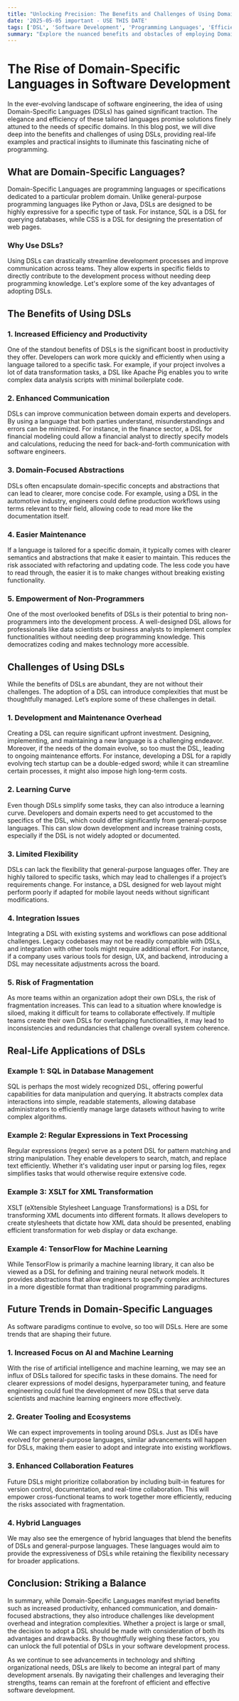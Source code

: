 ```yaml
---
title: "Unlocking Precision: The Benefits and Challenges of Using Domain-Specific Languages in Software Development"
date: '2025-05-05 important - USE THIS DATE'
tags: ['DSL', 'Software Development', 'Programming Languages', 'Efficiency', 'Challenges']
summary: "Explore the nuanced benefits and obstacles of employing Domain-Specific Languages in software development, offering insights into their real-world applications and future trends."
---
```


# The Rise of Domain-Specific Languages in Software Development

In the ever-evolving landscape of software engineering, the idea of using Domain-Specific Languages (DSLs) has gained significant traction. The elegance and efficiency of these tailored languages promise solutions finely attuned to the needs of specific domains. In this blog post, we will dive deep into the benefits and challenges of using DSLs, providing real-life examples and practical insights to illuminate this fascinating niche of programming.

## What are Domain-Specific Languages?

Domain-Specific Languages are programming languages or specifications dedicated to a particular problem domain. Unlike general-purpose programming languages like Python or Java, DSLs are designed to be highly expressive for a specific type of task. For instance, SQL is a DSL for querying databases, while CSS is a DSL for designing the presentation of web pages.

### Why Use DSLs?

Using DSLs can drastically streamline development processes and improve communication across teams. They allow experts in specific fields to directly contribute to the development process without needing deep programming knowledge. Let's explore some of the key advantages of adopting DSLs.

## The Benefits of Using DSLs

### 1. Increased Efficiency and Productivity

One of the standout benefits of DSLs is the significant boost in productivity they offer. Developers can work more quickly and efficiently when using a language tailored to a specific task. For example, if your project involves a lot of data transformation tasks, a DSL like Apache Pig enables you to write complex data analysis scripts with minimal boilerplate code.

### 2. Enhanced Communication

DSLs can improve communication between domain experts and developers. By using a language that both parties understand, misunderstandings and errors can be minimized. For instance, in the finance sector, a DSL for financial modeling could allow a financial analyst to directly specify models and calculations, reducing the need for back-and-forth communication with software engineers.

### 3. Domain-Focused Abstractions

DSLs often encapsulate domain-specific concepts and abstractions that can lead to clearer, more concise code. For example, using a DSL in the automotive industry, engineers could define production workflows using terms relevant to their field, allowing code to read more like the documentation itself.

### 4. Easier Maintenance

If a language is tailored for a specific domain, it typically comes with clearer semantics and abstractions that make it easier to maintain. This reduces the risk associated with refactoring and updating code. The less code you have to read through, the easier it is to make changes without breaking existing functionality.

### 5. Empowerment of Non-Programmers

One of the most overlooked benefits of DSLs is their potential to bring non-programmers into the development process. A well-designed DSL allows for professionals like data scientists or business analysts to implement complex functionalities without needing deep programming knowledge. This democratizes coding and makes technology more accessible.

## Challenges of Using DSLs

While the benefits of DSLs are abundant, they are not without their challenges. The adoption of a DSL can introduce complexities that must be thoughtfully managed. Let’s explore some of these challenges in detail.

### 1. Development and Maintenance Overhead

Creating a DSL can require significant upfront investment. Designing, implementing, and maintaining a new language is a challenging endeavor. Moreover, if the needs of the domain evolve, so too must the DSL, leading to ongoing maintenance efforts. For instance, developing a DSL for a rapidly evolving tech startup can be a double-edged sword; while it can streamline certain processes, it might also impose high long-term costs.

### 2. Learning Curve

Even though DSLs simplify some tasks, they can also introduce a learning curve. Developers and domain experts need to get accustomed to the specifics of the DSL, which could differ significantly from general-purpose languages. This can slow down development and increase training costs, especially if the DSL is not widely adopted or documented.

### 3. Limited Flexibility

DSLs can lack the flexibility that general-purpose languages offer. They are highly tailored to specific tasks, which may lead to challenges if a project’s requirements change. For instance, a DSL designed for web layout might perform poorly if adapted for mobile layout needs without significant modifications.

### 4. Integration Issues

Integrating a DSL with existing systems and workflows can pose additional challenges. Legacy codebases may not be readily compatible with DSLs, and integration with other tools might require additional effort. For instance, if a company uses various tools for design, UX, and backend, introducing a DSL may necessitate adjustments across the board.

### 5. Risk of Fragmentation

As more teams within an organization adopt their own DSLs, the risk of fragmentation increases. This can lead to a situation where knowledge is siloed, making it difficult for teams to collaborate effectively. If multiple teams create their own DSLs for overlapping functionalities, it may lead to inconsistencies and redundancies that challenge overall system coherence.

## Real-Life Applications of DSLs

### Example 1: SQL in Database Management

SQL is perhaps the most widely recognized DSL, offering powerful capabilities for data manipulation and querying. It abstracts complex data interactions into simple, readable statements, allowing database administrators to efficiently manage large datasets without having to write complex algorithms.

### Example 2: Regular Expressions in Text Processing

Regular expressions (regex) serve as a potent DSL for pattern matching and string manipulation. They enable developers to search, match, and replace text efficiently. Whether it's validating user input or parsing log files, regex simplifies tasks that would otherwise require extensive code.

### Example 3: XSLT for XML Transformation

XSLT (eXtensible Stylesheet Language Transformations) is a DSL for transforming XML documents into different formats. It allows developers to create stylesheets that dictate how XML data should be presented, enabling efficient transformation for web display or data exchange.

### Example 4: TensorFlow for Machine Learning

While TensorFlow is primarily a machine learning library, it can also be viewed as a DSL for defining and training neural network models. It provides abstractions that allow engineers to specify complex architectures in a more digestible format than traditional programming paradigms.

## Future Trends in Domain-Specific Languages

As software paradigms continue to evolve, so too will DSLs. Here are some trends that are shaping their future.

### 1. Increased Focus on AI and Machine Learning

With the rise of artificial intelligence and machine learning, we may see an influx of DSLs tailored for specific tasks in these domains. The need for clearer expressions of model designs, hyperparameter tuning, and feature engineering could fuel the development of new DSLs that serve data scientists and machine learning engineers more effectively.

### 2. Greater Tooling and Ecosystems

We can expect improvements in tooling around DSLs. Just as IDEs have evolved for general-purpose languages, similar advancements will happen for DSLs, making them easier to adopt and integrate into existing workflows.

### 3. Enhanced Collaboration Features

Future DSLs might prioritize collaboration by including built-in features for version control, documentation, and real-time collaboration. This will empower cross-functional teams to work together more efficiently, reducing the risks associated with fragmentation.

### 4. Hybrid Languages

We may also see the emergence of hybrid languages that blend the benefits of DSLs and general-purpose languages. These languages would aim to provide the expressiveness of DSLs while retaining the flexibility necessary for broader applications.

## Conclusion: Striking a Balance

In summary, while Domain-Specific Languages manifest myriad benefits such as increased productivity, enhanced communication, and domain-focused abstractions, they also introduce challenges like development overhead and integration complexities. Whether a project is large or small, the decision to adopt a DSL should be made with consideration of both its advantages and drawbacks. By thoughtfully weighing these factors, you can unlock the full potential of DSLs in your software development process.

As we continue to see advancements in technology and shifting organizational needs, DSLs are likely to become an integral part of many development arsenals. By navigating their challenges and leveraging their strengths, teams can remain at the forefront of efficient and effective software development.